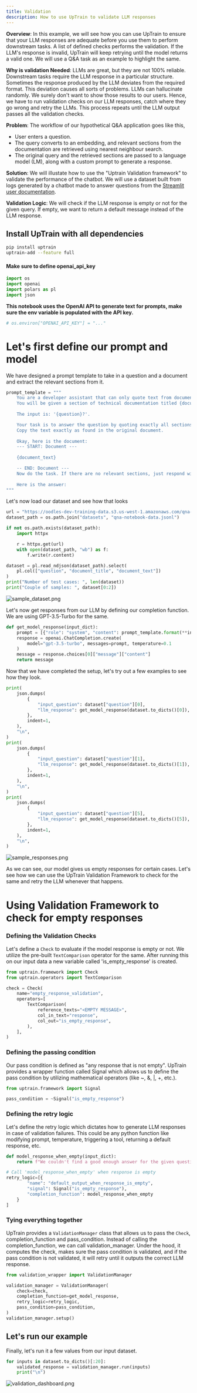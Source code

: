 ```yaml
---
title: Validation
description: How to use UpTrain to validate LLM responses
---
```



**Overview**: In this example, we will see how you can use UpTrain to ensure that your LLM responses are adequate before you use them to perform downstream tasks. A list of defined checks performs the validation. If the LLM's response is invalid, UpTrain will keep retrying until the model returns a valid one. We will use a Q&A task as an example to highlight the same.


**Why is validation Needed**: LLMs are great, but they are not 100% reliable. Downstream tasks require the LLM response in a particular structure. Sometimes the response produced by the LLM deviates from the required format. This deviation causes all sorts of problems. LLMs can hallucinate randomly. We surely don't want to show those results to our users. Hence, we have to run validation checks on our LLM responses, catch where they go wrong and retry the LLMs. This process repeats until the LLM output passes all the validation checks.


**Problem**: The workflow of our hypothetical Q&A application goes like this,
- User enters a question. 
- The query converts to an embedding, and relevant sections from the documentation are retrieved using nearest neighbour search. 
- The original query and the retrieved sections are passed to a language model (LM), along with a custom prompt to generate a response. 


**Solution**: We will illustate how to use the "Uptrain Validation framework" to validate the performance of the chatbot. We will use a dataset built from logs generated by a chatbot made to answer questions from the [Streamlit user documentation](https://docs.streamlit.io/). 

**Validation Logic**: We will check if the LLM response is empty or not for the given query. If empty, we want to return a default message instead of the LLM response.

## Install UpTrain with all dependencies

```bash
pip install uptrain
uptrain-add --feature full
```

#### Make sure to define openai_api_key

```python
import os
import openai
import polars as pl
import json
```

**This notebook uses the OpenAI API to generate text for prompts, make sure the env variable is populated with the API key.**

```python
# os.environ["OPENAI_API_KEY"] = "..."
```

# Let's first define our prompt and model


We have designed a prompt template to take in a question and a document and extract the relevant sections from it.

```python
prompt_template = """
    You are a developer assistant that can only quote text from documents. 
    You will be given a section of technical documentation titled {document_title}.
    
    The input is: '{question}?'. 

    Your task is to answer the question by quoting exactly all sections of the document that are relevant to any topics of the input. 
    Copy the text exactly as found in the original document. 
    
    Okay, here is the document:
    --- START: Document ---
    
    {document_text}

    -- END: Document ---
    Now do the task. If there are no relevant sections, just respond with \"<EMPTY MESSAGE>\".
    
    Here is the answer:
"""
```

Let's now load our dataset and see how that looks

```python
url = "https://oodles-dev-training-data.s3.us-west-1.amazonaws.com/qna-streamlit-docs.jsonl"
dataset_path = os.path.join("datasets", "qna-notebook-data.jsonl")

if not os.path.exists(dataset_path):
    import httpx

    r = httpx.get(url)
    with open(dataset_path, "wb") as f:
        f.write(r.content)

dataset = pl.read_ndjson(dataset_path).select(
    pl.col(["question", "document_title", "document_text"])
)
print("Number of test cases: ", len(dataset))
print("Couple of samples: ", dataset[0:2])
```

![sample_dataset.png](https://github.com/uptrain-ai/uptrain/assets/43818888/6081b07a-4dbb-449f-b9ed-97260a9c86d2)


Let's now get responses from our LLM by defining our completion function. 
We are using GPT-3.5-Turbo for the same.

```python
def get_model_response(input_dict):
    prompt = [{"role": "system", "content": prompt_template.format(**input_dict)}]
    response = openai.ChatCompletion.create(
        model="gpt-3.5-turbo", messages=prompt, temperature=0.1
    )
    message = response.choices[0]["message"]["content"]
    return message
```

Now that we have completed the setup, let's try out a few examples to see how they look.

```python
print(
    json.dumps(
        {
            "input_question": dataset["question"][0],
            "llm_response": get_model_response(dataset.to_dicts()[0]),
        },
        indent=1,
    ),
    "\n",
)
print(
    json.dumps(
        {
            "input_question": dataset["question"][1],
            "llm_response": get_model_response(dataset.to_dicts()[1]),
        },
        indent=1,
    ),
    "\n",
)
print(
    json.dumps(
        {
            "input_question": dataset["question"][5],
            "llm_response": get_model_response(dataset.to_dicts()[5]),
        },
        indent=1,
    ),
    "\n",
)
```

![sample_responses.png](https://github.com/uptrain-ai/uptrain/assets/43818888/2df2c57d-4b34-4ce6-b5c8-8697e3ac34f7)


As we can see, our model gives us empty responses for certain cases. Let's see how we can use the UpTrain Validation Framework to check for the same and retry the LLM whenever that happens.


# Using Validation Framework to check for empty responses

### Defining the Validation Checks

Let's define a `Check` to evaluate if the model response is empty or not. We utilize the pre-built `TextComparison` operator for the same. After running this on our input data a new variable called 'is_empty_response' is created.

```python
from uptrain.framework import Check
from uptrain.operators import TextComparison

check = Check(
    name="empty_response_validation",
    operators=[
        TextComparison(
            reference_texts="<EMPTY MESSAGE>",
            col_in_text="response",
            col_out="is_empty_response",
        ),
    ],
)
```

### Defining the passing condition

Our pass condition is defined as "any response that is not empty". UpTrain provides a wrapper function called Signal which allows us to define the pass condition by utilizing mathematical operators (like ~, &, |, +, etc.).


```python
from uptrain.framework import Signal

pass_condition = ~Signal("is_empty_response")
```

### Defining the retry logic

Let's define the retry logic which dictates how to generate LLM responses in case of validation failures. This could be any python function like modifying prompt, temperature, triggering a tool, returning a default response, etc. 

```python
def model_response_when_empty(input_dict):
    return f"We couldn't find a good enough answer for the given question: {input_dict['question']}. Please try asking a different question"

# Call 'model_response_when_empty' when response is empty
retry_logic=[{
        "name": "default_output_when_response_is_empty",
        "signal": Signal("is_empty_response"),
        "completion_function": model_response_when_empty
    }
]
```

### Tying everything together

UpTrain provides a `ValidationManager` class that allows us to pass the `Check`, completion_function and pass_condition. Instead of calling the completion_function, we can call validation_manager. Under the hood, it computes the check, makes sure the pass condition is validated, and if the pass condition is not validated, it will retry until it outputs the correct LLM response.

```python
from validation_wrapper import ValidationManager

validation_manager = ValidationManager(
    check=check,
    completion_function=get_model_response,
    retry_logic=retry_logic,
    pass_condition=pass_condition,
)
validation_manager.setup()
```

## Let's run our example

Finally, let's run it a few values from our input dataset.

```python
for inputs in dataset.to_dicts()[:20]:
    validated_response = validation_manager.run(inputs)
    print("\n")
```

![validation_dashboard.png](https://github.com/uptrain-ai/uptrain/assets/43818888/3dbf3d6f-a0ad-46dd-8946-58a23ac55d08)
